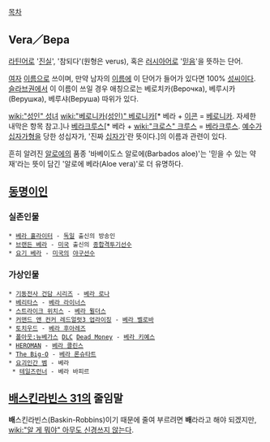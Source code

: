 [[목차]]
== Vera／Вера ==
[[라틴어]]로 '[[진실]]', '참되다'(원형은 verus), 혹은 [[러시아어]]로 '[[믿음]]'을 뜻하는 단어.

[[여자]] [[이름]]으로 쓰이며, 만약 남자의 [[이름]]에 이 단어가 들어가 있다면 100% [[성씨]]이다. [[슬라브]]권에서 이 이름이 쓰일 경우 애칭으로는 베로치카(Верочка), 베루시카(Верушка), 베루샤(Веруша) 따위가 있다.

[[wiki:"성인" 성녀]] [[wiki:"베로니카(성인)" 베로니카]][* 베라 + [[이콘]] = [[베로니카]]. 자세한 내막은 항목 참고.]나 [[베라크루스]][* 베라 + [[wiki:"크로스" 크루스]] = [[베라크루스]]. [[예수]]가 [[십자가형]]을 당한 성십자가, '진짜 [[십자가]]'란 뜻이다.]의 이름과 관련이 있다.

흔히 알려진 [[알로에]]의 품종 '바베이도스 알로에(Barbados aloe)'는 '믿을 수 있는 약재'라는 뜻이 담긴 '알로에 베라(Aloe vera)'로 더 유명하다.

== [[동명이인]] ==
=== 실존인물 ===
 * [[베라 홀라이터]] - [[독일]] 출신의 방송인
 * [[브랜든 베라]] - [[미국]] 출신의 [[종합격투기]]선수
 * [[요기 베라]] - [[미국]]의 [[야구]]선수

=== 가상인물 ===
 * [[기동전사 건담 시리즈]] - [[베라 로나]]
 * [[베리타스]] - [[베라 라이너스]]
 * [[스트라이크 위치스]] - [[베라 뮐더스]]
 * [[커맨드 앤 컨커 레드얼럿3 업라이징]] - [[베라 벨로바]]
 * [[토치우드]] - [[베라 후아레즈]]
 * [[폴아웃:뉴베가스]] [[DLC]] [[Dead Money]] - [[베라 키예스]]
 * [[HEROMAN]] - [[베라 콜린스]]
 * [[The Big-O]] - [[베라 론슈타트]]
 * [[요괴인간 벰]] - 베라
  * [[테일즈런너]] - 베라 바피르

== [[배스킨라빈스 31]]의 줄임말 ==
'''배'''스킨라빈스(Baskin-Robbins)이기 때문에 줄여 부르려면 '''배'''라라고 해야 되겠지만, [[wiki:"알 게 뭐야" 아무도 신경쓰지 않는다]].

